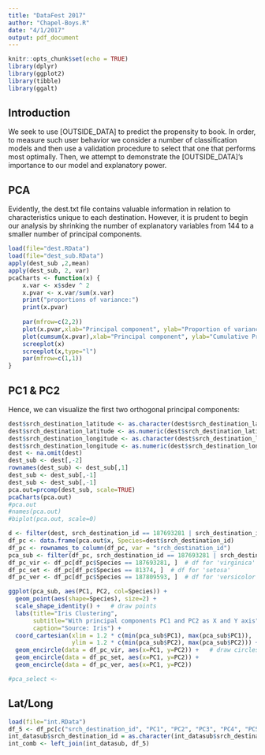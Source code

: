 ```yaml
---
title: "DataFest 2017"
author: "Chapel-Boys.R"
date: "4/1/2017"
output: pdf_document
---
```


```r
knitr::opts_chunk$set(echo = TRUE)
library(dplyr)
library(ggplot2)
library(tibble)
library(ggalt)
```

## Introduction

We seek to use [OUTSIDE_DATA] to predict the propensity to book. In order, to measure such user behavior we consider a number of classification models and then use a validation procedure to select that one that performs most optimally. Then, we attempt to demonstrate the [OUTSIDE_DATA]'s importance to our model and explanatory power. 

## PCA

Evidently, the dest.txt file contains valuable information in relation to characteristics unique to each destination. However, it is prudent to begin our analysis by shrinking the number of explanatory variables from 144 to a smaller number of principal components. 

```r
load(file="dest.RData")
load(file="dest_sub.RData")
apply(dest_sub ,2,mean)
apply(dest_sub, 2, var)
pcaCharts <- function(x) {
    x.var <- x$sdev ^ 2
    x.pvar <- x.var/sum(x.var)
    print("proportions of variance:")
    print(x.pvar)
    
    par(mfrow=c(2,2))
    plot(x.pvar,xlab="Principal component", ylab="Proportion of variance explained", ylim=c(0,1), type='b')
    plot(cumsum(x.pvar),xlab="Principal component", ylab="Cumulative Proportion of variance explained", ylim=c(0,1), type='b')
    screeplot(x)
    screeplot(x,type="l")
    par(mfrow=c(1,1))
}
```

## PC1 & PC2

Hence, we can visualize the first two orthogonal principal components:

```r
dest$srch_destination_latitude <- as.character(dest$srch_destination_latitude)
dest$srch_destination_latitude <- as.numeric(dest$srch_destination_latitude)
dest$srch_destination_longitude <- as.character(dest$srch_destination_longitude)
dest$srch_destination_longitude <- as.numeric(dest$srch_destination_longitude)
dest <- na.omit(dest)
dest_sub <- dest[,-2]
rownames(dest_sub) <- dest_sub[,1]
dest_sub <- dest_sub[,-1]
dest_sub <- dest_sub[,-1]
pca.out=prcomp(dest_sub, scale=TRUE)
pcaCharts(pca.out)
#pca.out
#names(pca.out)
#biplot(pca.out, scale=0)

d <- filter(dest, srch_destination_id == 187693281 | srch_destination_id == 81374 | srch_destination_id == 187809593)
df_pc <- data.frame(pca.out$x, Species=dest$srch_destination_id)
df_pc <- rownames_to_column(df_pc, var = "srch_destination_id")
pca_sub <- filter(df_pc, srch_destination_id == 187693281 | srch_destination_id == 81374 | srch_destination_id == 187809593)
df_pc_vir <- df_pc[df_pc$Species == 187693281, ]  # df for 'virginica'
df_pc_set <- df_pc[df_pc$Species == 81374, ]  # df for 'setosa'
df_pc_ver <- df_pc[df_pc$Species == 187809593, ]  # df for 'versicolor'

ggplot(pca_sub, aes(PC1, PC2, col=Species)) + 
  geom_point(aes(shape=Species), size=2) +
  scale_shape_identity() +   # draw points
  labs(title="Iris Clustering", 
       subtitle="With principal components PC1 and PC2 as X and Y axis",
       caption="Source: Iris") + 
  coord_cartesian(xlim = 1.2 * c(min(pca_sub$PC1), max(pca_sub$PC1)), 
                  ylim = 1.2 * c(min(pca_sub$PC2), max(pca_sub$PC2))) +   # change axis limits
  geom_encircle(data = df_pc_vir, aes(x=PC1, y=PC2)) +   # draw circles
  geom_encircle(data = df_pc_set, aes(x=PC1, y=PC2)) + 
  geom_encircle(data = df_pc_ver, aes(x=PC1, y=PC2))

#pca_select <- 
```

## Lat/Long

```r
load(file="int.RData")
df_5 <- df_pc[c("srch_destination_id", "PC1", "PC2", "PC3", "PC4", "PC5")]
int_datasub$srch_destination_id = as.character(int_datasub$srch_destination_id)
int_comb <- left_join(int_datasub, df_5)
```